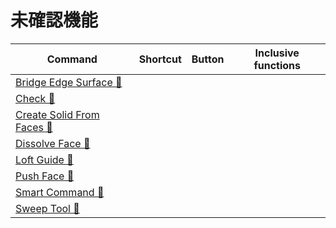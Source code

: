 # 未確認機能

| Command                                                        | Shortcut | Button | Inclusive functions |
| -------------------------------------------------------------- | -------- | ------ | ------------------- |
| [Bridge Edge Surface 🚧](unspecified/bridge-edge-surface)         |          |        |                     |
| [Check 🚧](unspecified/check)                                     |          |        |                     |
| [Create Solid From Faces 🚧](unspecified/create-solid-from-faces) |          |        |                     |
| [Dissolve Face 🚧](unspecified/dissolve-face)                     |          |        |                     |
| [Loft Guide 🚧](unspecified/loft-guide)                           |          |        |                     |
| [Push Face 🚧](unspecified/push-face)                             |          |        |                     |
| [Smart Command 🚧](unspecified/smart-command)                     |          |        |                     |
| [Sweep Tool 🚧](unspecified/sweep-tool)                           |          |        |                     |


